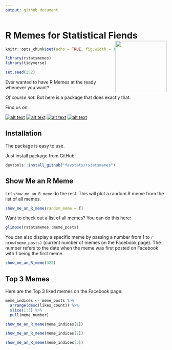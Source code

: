 ```yaml
---
output: github_document
---
```


# R Memes for Statistical Fiends <img src="man/figures/rstatsmemes_logo.png" width="160px" align="right" />

```r
knitr::opts_chunk$set(echo = TRUE, fig.width = 10, fig.height = 10, results = "asis")

library(rstatsmemes)
library(tidyverse)

set.seed(252)
```

Ever wanted to have R Memes at the ready whenever you want? 

*Of course not.* But here is a package that does exactly that.

Find us on: 

<!-- Please don't remove this: Grab your social icons from https://github.com/carlsednaoui/gitsocial -->

<!-- display the social media buttons in your README -->

[![alt text][1.1]][1]
[![alt text][2.1]][2]
[![alt text][3.1]][3]
[![alt text][4.1]][4]

<!-- links to social media icons -->
<!-- no need to change these -->

<!-- icons with padding -->

[1.1]: http://i.imgur.com/tXSoThF.png (Twitter Meme account: @rstatsmemes)
[2.1]: http://i.imgur.com/P3YfQoD.png (Facebook Meme account)
[3.1]: http://i.imgur.com/0o48UoR.png (GitHub Repository: rstatsmemes)
[4.1]: https://i.imgur.com/LaiwEHU.png (Subreddit: r/rstatsmemes)



<!-- icons without padding -->

[1.2]: http://i.imgur.com/wWzX9uB.png (twitter icon without padding)
[2.2]: http://i.imgur.com/fep1WsG.png (facebook icon without padding)
[3.2]: http://i.imgur.com/9I6NRUm.png (github icon without padding)
[4.2]: https://i.imgur.com/LaiwEHU.png (github icon with padding)


<!-- links to your social media accounts -->
<!-- update these accordingly -->

[1]: http://www.twitter.com/rstatsmemes
[2]: http://www.facebook.com/rmemes0
[3]: https://github.com/favstats/rstatsmemes
[4]: https://www.reddit.com/r/rstatsmemes/

<!-- Please don't remove this: Grab your social icons from https://github.com/carlsednaoui/gitsocial -->


## Installation

The package is easy to use.

Just install package from GitHub:

```r
devtools::install_github("favstats/rstatsmemes")
```


## Show Me an R Meme

Let `show_me_an_R_meme` do the rest. This will plot a random R meme from the list of all memes.

```r
show_me_an_R_meme(random_meme = T)
```

Want to check out a list of all memes? You can do this here:

```r
glimpse(rstatsmemes::meme_posts)
```


You can also display a specific meme by passing a number from 1 to `r nrow(meme_posts)` (current number of memes on the Facebook page). The number refers to the date when the meme was first posted on Facebook with 1 being the first meme.

```r
show_me_an_R_meme(322)
```


## Top 3 Memes

Here are the Top 3 liked memes on the Facebook page:

```r
meme_indices <- meme_posts %>% 
  arrange(desc(likes_count)) %>% 
  slice(1:3) %>% 
  pull(meme_number)
```

```r
show_me_an_R_meme(meme_indices[1])
```

```r
show_me_an_R_meme(meme_indices[2])
```

```r
show_me_an_R_meme(meme_indices[3])
```



